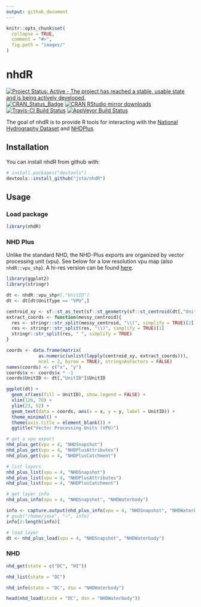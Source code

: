 ```yaml
---
output: github_document
---
```


<!-- README.md is generated from README.Rmd. Please edit that file -->

```r
knitr::opts_chunk$set(
  collapse = TRUE,
  comment = "#>",
  fig.path = "images/"
)
```

# nhdR

[![Project Status: Active - The project has reached a stable, usable state and is being actively developed.](http://www.repostatus.org/badges/latest/active.svg)](http://www.repostatus.org/#active)
[![CRAN\_Status\_Badge](http://www.r-pkg.org/badges/version/nhdR)](https://cran.r-project.org/package=nhdR) 
[![CRAN RStudio mirror downloads](http://cranlogs.r-pkg.org/badges/nhdR)](https://cran.r-project.org/package=nhdR)
[![Travis-CI Build Status](https://travis-ci.org/jsta/nhdR.svg?branch=master)](https://travis-ci.org/jsta/nhdR)
[![AppVeyor Build Status](https://ci.appveyor.com/api/projects/status/github/jsta/nhdR?branch=master&svg=true)](https://ci.appveyor.com/project/jsta/nhdR)

The goal of nhdR is to provide R tools for interacting with the [National Hydrography Dataset](https://nhd.usgs.gov/) and [NHDPlus](http://www.horizon-systems.com/nhdplus/).

## Installation

You can install nhdR from github with:

```r
# install.packages("devtools")
devtools::install_github("jsta/nhdR")
```

## Usage
### Load package

```r
library(nhdR)
```

### NHD Plus

Unlike the standard NHD, the NHD-Plus exports are organized by vector processing unit (vpu). See below for a low resolution vpu map (also `nhdR::vpu_shp`). A hi-res version can be found [here](http://www.horizon-systems.com/NHDPlus/NHDPlusV2_data.php).

```r
library(ggplot2)
library(stringr)

dt <- nhdR::vpu_shp#[,"UnitID"]
dt <- dt[dt$UnitType == "VPU",]

centroid_xy <- sf::st_as_text(sf::st_geometry(sf::st_centroid(dt[,"UnitID"])))
extract_coords <- function(messy_centroid){
  res <- stringr::str_split(messy_centroid, "\\(", simplify = TRUE)[2]
  res <- stringr::str_split(res, "\\)", simplify = TRUE)[1]
  stringr::str_split(res, " ", simplify = TRUE)
}

coords <- data.frame(matrix(
            as.numeric(unlist(lapply(centroid_xy, extract_coords))),
            ncol = 2, byrow = TRUE), stringsAsFactors = FALSE)
names(coords) <- c("x", "y")
coords$x <- coords$x * -1
coords$UnitID <- dt[,"UnitID"]$UnitID

ggplot(dt) +
  geom_sf(aes(fill = UnitID), show.legend = FALSE) +
  xlim(126, 70) +
  ylim(23, 52) +
  geom_text(data = coords, aes(x = x, y = y, label = UnitID)) +
  theme_minimal() +
  theme(axis.title = element_blank()) +
  ggtitle("Vector Processing Units (VPU)")
```

```r
# get a vpu export
nhd_plus_get(vpu = 4, "NHDSnapshot")
nhd_plus_get(vpu = 4, "NHDPlusAttributes")
nhd_plus_get(vpu = 4, "NHDPlusCatchment")
```

```r
# list layers
nhd_plus_list(vpu = 4, "NHDSnapshot")
nhd_plus_list(vpu = 4, "NHDPlusAttributes")
nhd_plus_list(vpu = 4, "NHDPlusCatchment")
```

```r
# get layer info
nhd_plus_info(vpu = 4, "NHDSnapshot", "NHDWaterbody")
```

```r
info <- capture.output(nhd_plus_info(vpu = 4, "NHDSnapshot", "NHDWaterbody"))
# gsub("/home/jose", "~", info)
info[2:length(info)]
```

```r
# load layer
dt <- nhd_plus_load(vpu = 4, "NHDSnapshot", "NHDWaterbody")
```

### NHD

```r
nhd_get(state = c("DC", "HI"))
```

```r
nhd_list(state = "DC")
```

```r
nhd_info(state = "DC", dsn = "NHDWaterbody")
```

```r
head(nhd_load(state = "DC", dsn = "NHDWaterbody"))
```

